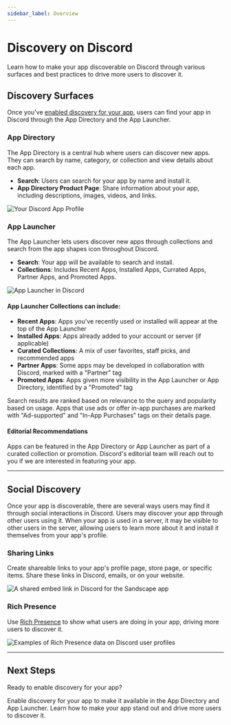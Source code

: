 ```yaml
---
sidebar_label: Overview
---
```


# Discovery on Discord

Learn how to make your app discoverable on Discord through various surfaces and best practices to drive more users to discover it.

## Discovery Surfaces

Once you've [enabled discovery for your app](/docs/discovery/enabling-discovery), users can find your app in Discord through the App Directory and the App Launcher.

### App Directory 

The App Directory is a central hub where users can discover new apps. They can search by name, category, or collection and view details about each app.

- **Search**: Users can search for your app by name and install it.
- **App Directory Product Page**: Share information about your app, including descriptions, images, videos, and links.

![Your Discord App Profile](images/discovery-app-directory-product-page.png)

### App Launcher

The App Launcher lets users discover new apps through collections and search from the app shapes icon <Icon icon="AppsIcon" /> throughout Discord.

- **Search**: Your app will be available to search and install.
- **Collections**: Includes Recent Apps, Installed Apps, Currated Apps, Partner Apps, and Promoted Apps.

![App Launcher in Discord](images/discovery-app-launcher.png)

#### App Launcher Collections can include: 
- **Recent Apps**: Apps you've recently used or installed will appear at the top of the App Launcher
- **Installed Apps**: Apps already added to your account or server (if applicable)
- **Curated Collections**: A mix of user favorites, staff picks, and recommended apps
- **Partner Apps**: Some apps may be developed in collaboration with Discord, marked with a "Partner" tag
- **Promoted Apps**: Apps given more visibility in the App Launcher or App Directory, identified by a "Promoted" tag

Search results are ranked based on relevance to the query and popularity based on usage. Apps that use ads or offer in-app purchases are marked with "Ad-supported" and "In-App Purchases" tags on their details page.  

#### Editorial Recommendations

Apps can be featured in the App Directory or App Launcher as part of a curated collection or promotion. Discord's editorial team will reach out to you if we are interested in featuring your app.

---

## Social Discovery

Once your app is discoverable, there are several ways users may find it through social interactions in Discord. Users may discover your app through other users using it. When your app is used in a server, it may be visible to other users in the server, allowing users to learn more about it and install it themselves from your app's profile.

### Sharing Links

Create shareable links to your app's profile page, store page, or specific items. Share these links in Discord, emails, or on your website.

![A shared embed link in Discord for the Sandscape app](images/discovery-sharing-links.png)

### Rich Presence
Use [Rich Presence](/docs/rich-presence/overview) to show what users are doing in your app, driving more users to discover it.

![Examples of Rich Presence data on Discord user profiles](images/rich-presence-examples.png)

---

## Next Steps

Ready to enable discovery for your app? 

<Container>
  <Card title="Enabling Discovery" link="/docs/discovery/enabling-discovery" icon="GlobeEarthIcon">
    Enable discovery for your app to make it available in the App Directory and App Launcher.
  </Card>
  <Card title="Discovery Best Practices" link="/docs/discovery/best-practices" icon="BookCheckIcon">
    Learn how to make your app stand out and drive more users to discover it.
  </Card>
</Container>